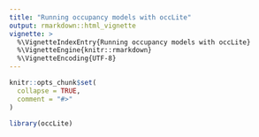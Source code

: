 ```yaml
---
title: "Running occupancy models with occLite"
output: rmarkdown::html_vignette
vignette: >
  %\VignetteIndexEntry{Running occupancy models with occLite}
  %\VignetteEngine{knitr::rmarkdown}
  %\VignetteEncoding{UTF-8}
---
```


```r
knitr::opts_chunk$set(
  collapse = TRUE,
  comment = "#>"
)
```

```r
library(occLite)
```
